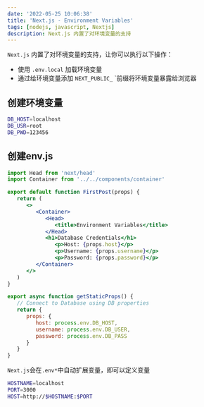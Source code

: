 ```yaml
---
date: '2022-05-25 10:06:38'
title: 'Next.js - Environment Variables'
tags: [nodejs, javascript, Nextjs]
description: Next.js 内置了对环境变量的支持
---
```


`Next.js` 内置了对环境变量的支持，让你可以执行以下操作：

- 使用 `.env.local` 加载环境变量
- 通过给环境变量添加 `NEXT_PUBLIC_` `前缀将环境变量暴露给浏览器

## 创建环境变量

```bash
DB_HOST=localhost
DB_USR=root
DB_PWD=123456
```

## 创建env.js

```jsx
import Head from 'next/head'
import Container from '../../components/container'

export default function FirstPost(props) {
   return (
      <>
         <Container>
            <Head>
               <title>Environment Variables</title>
            </Head>
            <h1>Database Credentials</h1>
               <p>Host: {props.host}</p>
               <p>Username: {props.username}</p>
               <p>Password: {props.password}</p>
         </Container>
      </>
   )
}

export async function getStaticProps() {
   // Connect to Database using DB properties
   return {
      props: {
         host: process.env.DB_HOST,
         username: process.env.DB_USER,
         password: process.env.DB_PASS
      }
   }
}
```

`Next.js`会在`.env*`中自动扩展变量，即可以定义变量

```bash
HOSTNAME=localhost
PORT=3000
HOST=http://$HOSTNAME:$PORT
```

